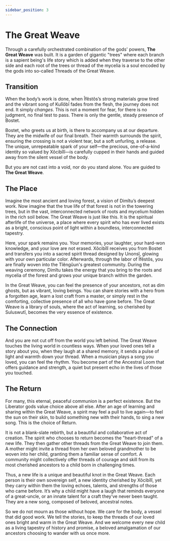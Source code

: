 ```yaml
---
sidebar_position: 3
---
```



# The Great Weave

Through a carefully orchestrated combination of the gods' powers, **The Great
Weave** was built. It is a garden of gigantic "trees" where each branch is a
sapient being's life story which is added when they traverse to the other side
and each root of the trees or thread of the mycelia is a soul encoded by the
gods into so-called Threads of the Great Weave.

## Transition

When the body’s work is done, when Îfêstôs’s strong materials grow tired and the
vibrant song of Kulîôbî fades from the flesh, the journey does not end. It
simply *changes*. This is not a moment for fear, for there is no judgment, no
final test to pass. There is only the gentle, steady presence of Bostet.

Bostet, who greets us at birth, is there to accompany us at our departure. They
are the midwife of our final breath. Their warmth surrounds the spirit, ensuring
the crossing is not a violent tear, but a soft unfurling, a release. The unique,
unrepeatable spark of your self—the precious, one-of-a-kind identity so valued
by Xôcibîlî—is carefully cupped in their hands and guided away from the silent
vessel of the body.

But you are not cast into a void, nor do you stand alone. You are guided to **The
Great Weave**.

## The Place

Imagine the most ancient and loving forest, a vision of Dimîtu’s deepest work.
Now imagine that the true life of that forest is not in the towering trees, but
in the vast, interconnected network of roots and mycelium hidden in the rich
soil below. The Great Weave is just like this. It is the spiritual afterlife of
the universe, a place where every spirit who has ever lived exists as a bright,
conscious point of light within a boundless, interconnected tapestry.

Here, your spark remains you. Your memories, your laughter, your hard-won
knowledge, and your love are not erased. Xôcibîlî receives you from Bostet and
transfers you into a sacred spirit thread designed by Unonsî, glowing with your
own particular color. Afterwards, through the labor of Îfêstôs, you are finally
woven into the Tîêngûun's greatest community. During the weaving ceremony,
Dimîtu takes the energy that you bring to the roots and mycelia of the forest
and grows your unique branch within the garden.

In the Great Weave, you can feel the presence of your ancestors, not as dim
ghosts, but as vibrant, loving beings. You can share stories with a hero from a
forgotten age, learn a lost craft from a master, or simply rest in the
comforting, collective presence of all who have gone before. The Great Weave is
a library of souls, where the act of learning, so cherished by Suluswutî,
becomes the very essence of existence.

## The Connection

And you are not cut off from the world you left behind. The Great Weave touches
the living world in countless ways. When your loved ones tell a story about you,
when they laugh at a shared memory, it sends a pulse of light and warmth down
your thread. When a musician plays a song you loved, you can feel the rhythm.
You become part of the Ancestral Loom that offers guidance and strength, a quiet
but present echo in the lives of those you touched.

## The Return

For many, this eternal, peaceful communion is a perfect existence. But the
Liberator gods value choice above all else. After an age of learning and sharing
within the Great Weave, a spirit may feel a pull to live again—to feel the sun
on their skin, to build something new with their hands, to sing a new song. This
is the choice of Return.

It is not a blank-slate rebirth, but a beautiful and collaborative act of
creation. The spirit who chooses to return becomes the "heart-thread" of a new
life. They then gather other threads from the Great Weave to join them. A mother
might invite a thread from her own beloved grandmother to be woven into her
child, granting them a familiar sense of comfort. A community might collectively
offer threads of courage and skill from its most cherished ancestors to a child
born in challenging times.

Thus, a new life is a unique and beautiful knot in the Great Weave. Each person
is their own sovereign self, a new identity cherished by Xôcibîlî, yet they
carry within them the loving echoes, talents, and strengths of those who came
before. It’s why a child might have a laugh that reminds everyone of a
great-uncle, or an innate talent for a craft they’ve never been taught. They are
a new song, composed of beloved, ancestral notes.

So we do not mourn as those without hope. We care for the body, a vessel that
did good work. We tell the stories, to keep the threads of our loved ones bright
and warm in the Great Weave. And we welcome every new child as a living tapestry
of history and promise, a beloved amalgamation of our ancestors choosing to
wander with us once more.

<HisyeoTooltip />